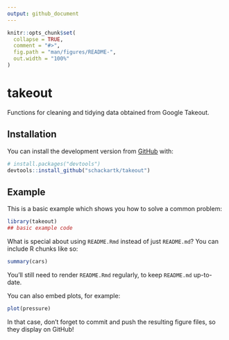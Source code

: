 ```yaml
---
output: github_document
---
```


<!-- README.md is generated from README.Rmd. Please edit that file -->

```r
knitr::opts_chunk$set(
  collapse = TRUE,
  comment = "#>",
  fig.path = "man/figures/README-",
  out.width = "100%"
)
```

# takeout

<!-- badges: start -->
<!-- badges: end -->

Functions for cleaning and tidying data obtained from Google Takeout.

## Installation

You can install  the development version from [GitHub](https://github.com/) with:

``` r
# install.packages("devtools")
devtools::install_github("schackartk/takeout")
```
## Example

This is a basic example which shows you how to solve a common problem:

```r
library(takeout)
## basic example code
```

What is special about using `README.Rmd` instead of just `README.md`? You can include R chunks like so:

```r
summary(cars)
```

You'll still need to render `README.Rmd` regularly, to keep `README.md` up-to-date.

You can also embed plots, for example:

```r
plot(pressure)
```

In that case, don't forget to commit and push the resulting figure files, so they display on GitHub!
